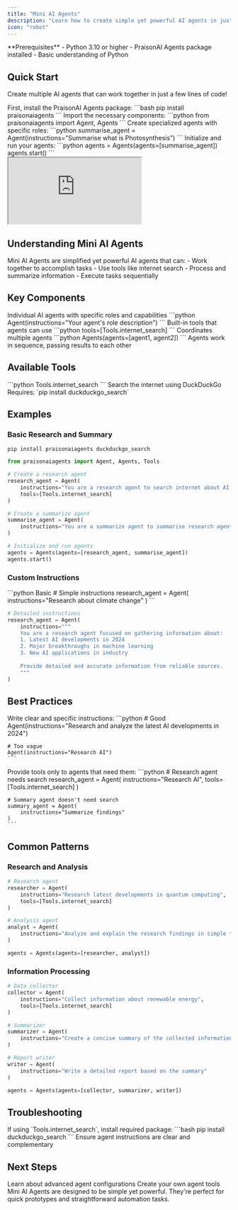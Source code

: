 ```yaml
---
title: "Mini AI Agents"
description: "Learn how to create simple yet powerful AI agents in just a few lines of code."
icon: "robot"
---
```


<Note>
  **Prerequisites**
  - Python 3.10 or higher
  - PraisonAI Agents package installed
  - Basic understanding of Python
</Note>

## Quick Start

Create multiple AI agents that can work together in just a few lines of code!

<Steps>
  <Step title="Install Package">
    First, install the PraisonAI Agents package:
    ```bash
    pip install praisonaiagents
    ```
  </Step>

  <Step title="Import Required Components">
    Import the necessary components:
    ```python
    from praisonaiagents import Agent, Agents
    ```
  </Step>

  <Step title="Create Your Agents">
    Create specialized agents with specific roles:
    ```python 
    summarise_agent = Agent(instructions="Summarise what is Photosynthesis")
    ```
  </Step>

  <Step title="Start Your Agents">
    Initialize and run your agents:
    ```python
    agents = Agents(agents=[summarise_agent])
    agents.start()
    ```
  </Step>
</Steps>

<div className="relative w-full aspect-video">
  <iframe
    className="absolute top-0 left-0 w-full h-full"
    src="https://www.youtube.com/embed/OkvYp5aAGSg"
    title="YouTube video player"
    allow="accelerometer; autoplay; clipboard-write; encrypted-media; gyroscope; picture-in-picture"
    allowFullScreen
  ></iframe>
</div>

## Understanding Mini AI Agents

<Card title="What are Mini AI Agents?" icon="question">
  Mini AI Agents are simplified yet powerful AI agents that can:
  - Work together to accomplish tasks
  - Use tools like internet search
  - Process and summarize information
  - Execute tasks sequentially
</Card>

## Key Components

<CardGroup cols={2}>
  <Card title="Agent" icon="user-robot">
    Individual AI agents with specific roles and capabilities
    ```python
    Agent(instructions="Your agent's role description")
    ```
  </Card>
  <Card title="Tools" icon="wrench">
    Built-in tools that agents can use
    ```python
    tools=[Tools.internet_search]
    ```
  </Card>
  <Card title="Agents Manager" icon="users">
    Coordinates multiple agents
    ```python
    Agents(agents=[agent1, agent2])
    ```
  </Card>
  <Card title="Sequential Flow" icon="arrow-right">
    Agents work in sequence, passing results to each other
  </Card>
</CardGroup>

## Available Tools

<CardGroup cols={2}>
  <Card title="Internet Search" icon="search">
    ```python
    Tools.internet_search
    ```
    Search the internet using DuckDuckGo
    <Note>
      Requires: `pip install duckduckgo_search`
    </Note>
  </Card>
</CardGroup>

## Examples

### Basic Research and Summary

```terminal
pip install praisonaiagents duckduckgo_search
```

```python
from praisonaiagents import Agent, Agents, Tools

# Create a research agent
research_agent = Agent(
    instructions="You are a research agent to search internet about AI 2024",
    tools=[Tools.internet_search]
)

# Create a summarize agent
summarise_agent = Agent(
    instructions="You are a summarize agent to summarise research agent's findings"
)

# Initialize and run agents
agents = Agents(agents=[research_agent, summarise_agent])
agents.start()
```

### Custom Instructions

<CodeGroup>
```python Basic
# Simple instructions
research_agent = Agent(
    instructions="Research about climate change"
)
```

```python Advanced
# Detailed instructions
research_agent = Agent(
    instructions="""
    You are a research agent focused on gathering information about:
    1. Latest AI developments in 2024
    2. Major breakthroughs in machine learning
    3. New AI applications in industry
    
    Provide detailed and accurate information from reliable sources.
    """
)
```
</CodeGroup>

## Best Practices

<AccordionGroup>
  <Accordion title="Agent Instructions">
    Write clear and specific instructions:
    ```python
    # Good
    Agent(instructions="Research and analyze the latest AI developments in 2024")
    
    # Too vague
    Agent(instructions="Research AI")
    ```
  </Accordion>

  <Accordion title="Tool Usage">
    Provide tools only to agents that need them:
    ```python
    # Research agent needs search
    research_agent = Agent(
        instructions="Research AI",
        tools=[Tools.internet_search]
    )
    
    # Summary agent doesn't need search
    summary_agent = Agent(
        instructions="Summarize findings"
    )
    ```
  </Accordion>
</AccordionGroup>

## Common Patterns

### Research and Analysis
```python
# Research agent
researcher = Agent(
    instructions="Research latest developments in quantum computing",
    tools=[Tools.internet_search]
)

# Analysis agent
analyst = Agent(
    instructions="Analyze and explain the research findings in simple terms"
)

agents = Agents(agents=[researcher, analyst])
```

### Information Processing
```python
# Data collector
collector = Agent(
    instructions="Collect information about renewable energy",
    tools=[Tools.internet_search]
)

# Summarizer
summarizer = Agent(
    instructions="Create a concise summary of the collected information"
)

# Report writer
writer = Agent(
    instructions="Write a detailed report based on the summary"
)

agents = Agents(agents=[collector, summarizer, writer])
```

## Troubleshooting

<CardGroup cols={2}>
  <Card title="Tool Not Available" icon="triangle-exclamation">
    If using `Tools.internet_search`, install required package:
    ```bash
    pip install duckduckgo_search
    ```
  </Card>
  <Card title="Agent Communication" icon="comments">
    Ensure agent instructions are clear and complementary
  </Card>
</CardGroup>

## Next Steps

<CardGroup cols={2}>
  <Card title="Advanced Agents" icon="graduation-cap" href="./advanced">
    Learn about advanced agent configurations
  </Card>
  <Card title="Custom Tools" icon="screwdriver-wrench" href="./tools">
    Create your own agent tools
  </Card>
</CardGroup>

<Note>
  Mini AI Agents are designed to be simple yet powerful. They're perfect for quick prototypes and straightforward automation tasks.
</Note>